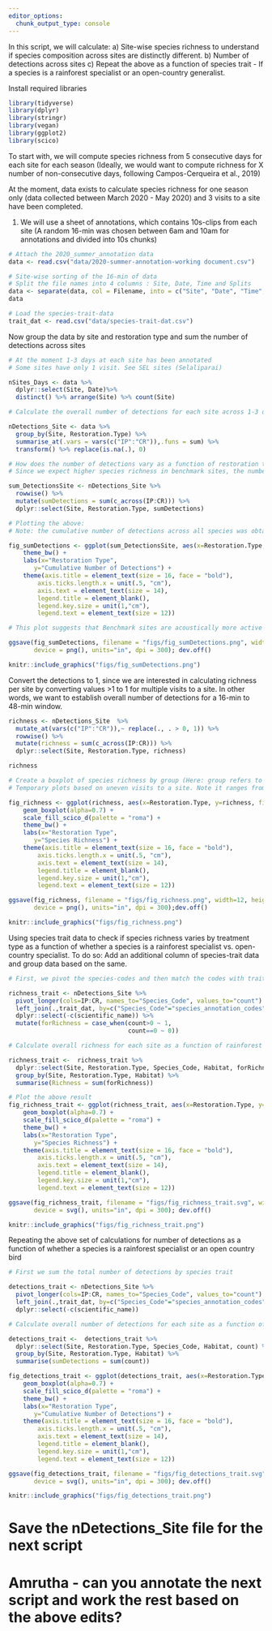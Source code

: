 ```yaml
---
editor_options: 
  chunk_output_type: console
---
```


In this script, we will calculate:
a) Site-wise species richness to understand if species composition across sites are distinctly different. 
b) Number of detections across sites
c) Repeat the above as a function of species trait - If a species is a rainforest specialist or an open-country generalist.


Install required libraries
```r
library(tidyverse)
library(dplyr)
library(stringr)
library(vegan)
library(ggplot2)
library(scico)
```

To start with, we will compute species richness from 5 consecutive days for each site for each season (Ideally, we would want to compute richness for X number of non-consecutive days, following Campos-Cerqueira et al., 2019)

At the moment, data exists to calculate species richness for one season only (data collected between March 2020 - May 2020) and 3 visits to a site have been completed.

1. We will use a sheet of annotations, which contains 10s-clips from each site (A random 16-min was chosen between 6am and 10am for annotations and divided into 10s chunks)
```r
# Attach the 2020_summer_annotation data 
data <- read.csv("data/2020-summer-annotation-working document.csv")

# Site-wise sorting of the 16-min of data
# Split the file names into 4 columns : Site, Date, Time and Splits   
data <- separate(data, col = Filename, into = c("Site", "Date", "Time", "Splits"), sep = "_")
data

# Load the species-trait-data
trait_dat <- read.csv("data/species-trait-dat.csv")
```

Now group the data by site and restoration type and sum the number of detections across sites
```r
# At the moment 1-3 days at each site has been annotated
# Some sites have only 1 visit. See SEL sites (Selaliparai)

nSites_Days <- data %>%
  dplyr::select(Site, Date)%>%
  distinct() %>% arrange(Site) %>% count(Site)

# Calculate the overall number of detections for each site across 1-3 days of data (translates to 16min to 48min of data per site)

nDetections_Site <- data %>%
  group_by(Site, Restoration.Type) %>%
  summarise_at(.vars = vars(c("IP":"CR")),.funs = sum) %>% 
  transform() %>% replace(is.na(.), 0)

# How does the number of detections vary as a function of restoration type? 
# Since we expect higher species richness in benchmark sites, the number of acoustic detections/vocalizations should be higher in benchmark sites relative to actively restored and passive sites.

sum_DetectionsSite <- nDetections_Site %>%
  rowwise() %>% 
  mutate(sumDetections = sum(c_across(IP:CR))) %>%
  dplyr::select(Site, Restoration.Type, sumDetections)

# Plotting the above:
# Note: the cumulative number of detections across all species was obtained by summing every 16-min to 48-min set of detections across each site, including all species.

fig_sumDetections <- ggplot(sum_DetectionsSite, aes(x=Restoration.Type, y=sumDetections, fill=Restoration.Type)) +   geom_boxplot() + 
    theme_bw() +
    labs(x="Restoration Type", 
       y="Cumulative Number of Detections") +
    theme(axis.title = element_text(size = 16, face = "bold"), 
        axis.ticks.length.x = unit(.5, "cm"),
        axis.text = element_text(size = 14),
        legend.title = element_blank(),
        legend.key.size = unit(1,"cm"),
        legend.text = element_text(size = 12))

# This plot suggests that Benchmark sites are acoustically more active than Passively restored or Actively restored sites, as expected

ggsave(fig_sumDetections, filename = "figs/fig_sumDetections.png", width=12, height=7,
       device = png(), units="in", dpi = 300); dev.off()

knitr::include_graphics("figs/fig_sumDetections.png")
```

Convert the detections to 1, since we are interested in calculating richness per site by converting values >1 to 1 for multiple visits to a site. In other words, we want to establish overall number of detections for a 16-min to 48-min window. 
```r
richness <- nDetections_Site  %>% 
  mutate_at(vars(c("IP":"CR")),~ replace(., . > 0, 1)) %>%
  rowwise() %>% 
  mutate(richness = sum(c_across(IP:CR))) %>%
  dplyr::select(Site, Restoration.Type, richness)

richness

# Create a boxplot of species richness by group (Here: group refers to Restoration Type)
# Temporary plots based on uneven visits to a site. Note it ranges from 1 to 3 visits.

fig_richness <- ggplot(richness, aes(x=Restoration.Type, y=richness, fill=Restoration.Type)) +
    geom_boxplot(alpha=0.7) + 
    scale_fill_scico_d(palette = "roma") +
    theme_bw() +
    labs(x="Restoration Type", 
       y="Species Richness") +
    theme(axis.title = element_text(size = 16, face = "bold"), 
        axis.ticks.length.x = unit(.5, "cm"),
        axis.text = element_text(size = 14),
        legend.title = element_blank(),
        legend.key.size = unit(1,"cm"),
        legend.text = element_text(size = 12))

ggsave(fig_richness, filename = "figs/fig_richness.png", width=12, height=7,
       device = png(), units="in", dpi = 300);dev.off()

knitr::include_graphics("figs/fig_richness.png")
```


Using species trait data to check if species richness varies by treatment type as a function of whether a species is a rainforest specialist vs. open-country specialist.
To do so: Add an additional column of species-trait data and group data based on the same.
```r

# First, we pivot the species-codes and then match the codes with trait_data and reformat the data to keep all detections>0 as 1 else they are 0

richness_trait <- nDetections_Site %>%
  pivot_longer(cols=IP:CR, names_to="Species_Code", values_to="count") %>%
  left_join(.,trait_dat, by=c("Species_Code"="species_annotation_codes")) %>%
  dplyr::select(-c(scientific_name)) %>%
  mutate(forRichness = case_when(count>0 ~ 1,
                                 count==0 ~ 0))

# Calculate overall richness for each site as a function of rainforest species and open-country species

richness_trait <-  richness_trait %>%
  dplyr::select(Site, Restoration.Type, Species_Code, Habitat, forRichness) %>%
  group_by(Site, Restoration.Type, Habitat) %>%
  summarise(Richness = sum(forRichness))

# Plot the above result
fig_richness_trait <- ggplot(richness_trait, aes(x=Restoration.Type, y=Richness, fill=Habitat)) +
    geom_boxplot(alpha=0.7) + 
    scale_fill_scico_d(palette = "roma") +
    theme_bw() +
    labs(x="Restoration Type", 
       y="Species Richness") +
    theme(axis.title = element_text(size = 16, face = "bold"), 
        axis.ticks.length.x = unit(.5, "cm"),
        axis.text = element_text(size = 14),
        legend.title = element_blank(),
        legend.key.size = unit(1,"cm"),
        legend.text = element_text(size = 12))

ggsave(fig_richness_trait, filename = "figs/fig_richness_trait.svg", width=12, height=7,
       device = svg(), units="in", dpi = 300); dev.off()

knitr::include_graphics("figs/fig_richness_trait.png")
```


Repeating the above set of calculations for number of detections as a function of whether a species is a rainforest specialist or an open country bird

```r
# First we sum the total number of detections by species trait 

detections_trait <- nDetections_Site %>%
  pivot_longer(cols=IP:CR, names_to="Species_Code", values_to="count") %>%
  left_join(.,trait_dat, by=c("Species_Code"="species_annotation_codes")) %>%
  dplyr::select(-c(scientific_name)) 

# Calculate overall number of detections for each site as a function of rainforest species and open-country species

detections_trait <-  detections_trait %>%
  dplyr::select(Site, Restoration.Type, Species_Code, Habitat, count) %>%
  group_by(Site, Restoration.Type, Habitat) %>%
  summarise(sumDetections = sum(count))

fig_detections_trait <- ggplot(detections_trait, aes(x=Restoration.Type, y=sumDetections, fill=Habitat)) +
    geom_boxplot(alpha=0.7) + 
    scale_fill_scico_d(palette = "roma") +
    theme_bw() +
    labs(x="Restoration Type", 
       y="Cumulative Number of Detections") +
    theme(axis.title = element_text(size = 16, face = "bold"), 
        axis.ticks.length.x = unit(.5, "cm"),
        axis.text = element_text(size = 14),
        legend.title = element_blank(),
        legend.key.size = unit(1,"cm"),
        legend.text = element_text(size = 12))

ggsave(fig_detections_trait, filename = "figs/fig_detections_trait.svg", width=12, height=7,
       device = svg(), units="in", dpi = 300); dev.off()

knitr::include_graphics("figs/fig_detections_trait.png")

```


# Save the nDetections_Site file for the next script

# Amrutha - can you annotate the next script and work the rest based on the above edits? 
